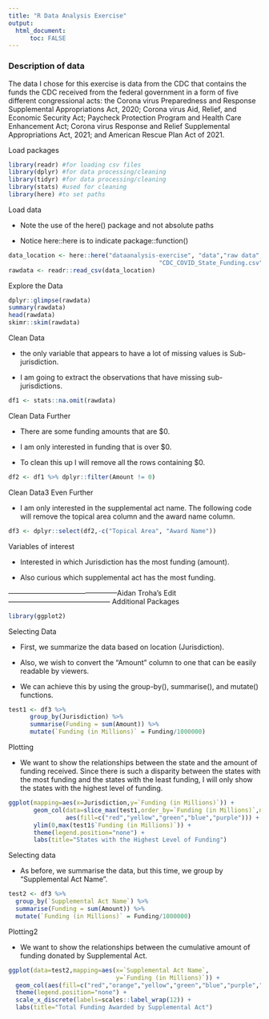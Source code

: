```yaml
---
title: "R Data Analysis Exercise"
output: 
  html_document:
      toc: FALSE
---
```


### Description of data

The data I chose for this exercise is data from the CDC that contains the funds the CDC received from the federal government in a form of five different congressional acts: the Corona virus Preparedness and Response Supplemental Appropriations Act, 2020; Corona virus Aid, Relief, and Economic Security Act; Paycheck Protection Program and Health Care Enhancement Act; Corona virus Response and Relief Supplemental Appropriations Act, 2021; and American Rescue Plan Act of 2021.

Load packages

```r
library(readr) #for loading csv files
library(dplyr) #for data processing/cleaning
library(tidyr) #for data processing/cleaning
library(stats) #used for cleaning 
library(here) #to set paths
```

Load data

-   Note the use of the here() package and not absolute paths

-   Notice here::here is to indicate package::function()

```r
data_location <- here::here("dataanalysis-exercise", "data","raw data",
                                          "CDC_COVID_State_Funding.csv")
rawdata <- readr::read_csv(data_location)
```

Explore the Data

```r
dplyr::glimpse(rawdata)
summary(rawdata)
head(rawdata)
skimr::skim(rawdata)
```

Clean Data

-    the only variable that appears to have a lot of missing values is Sub-jurisdiction.

-   I am going to extract the observations that have missing sub-jurisdictions.

```r
df1 <- stats::na.omit(rawdata)
```

Clean Data Further

-    There are some funding amounts that are \$0.

-   I am only interested in funding that is over \$0.

-   To clean this up I will remove all the rows containing \$0.

```r
df2 <- df1 %>% dplyr::filter(Amount != 0)
```

Clean Data3 Even Further

-   I am only interested in the supplemental act name. The following code will remove the topical area column and the award name column.

```r
df3 <- dplyr::select(df2,-c("Topical Area", "Award Name"))
```

Variables of interest

-   Interested in which Jurisdiction has the most funding (amount).

-   Also curious which supplemental act has the most funding.

-----------------------------------------------Aidan Troha's Edit-------------------------------------------- Additional Packages

```r
library(ggplot2)
```

Selecting Data

-   First, we summarize the data based on location (Jurisdiction).

-   Also, we wish to convert the "Amount" column to one that can be easily readable by viewers.

-   We can achieve this by using the group-by(), summarise(), and mutate() functions.

```r
test1 <- df3 %>%
      group_by(Jurisdiction) %>%
      summarise(Funding = sum(Amount)) %>%
      mutate(`Funding (in Millions)` = Funding/1000000)
```

Plotting

-   We want to show the relationships between the state and the amount of funding received. Since there is such a disparity between the states with the most funding and the states with the least funding, I will only show the states with the highest level of funding.

```r
ggplot(mapping=aes(x=Jurisdiction,y=`Funding (in Millions)`)) +
       geom_col(data=slice_max(test1,order_by=`Funding (in Millions)`,n=5),
                aes(fill=c("red","yellow","green","blue","purple"))) +
       ylim(0,max(test1$`Funding (in Millions)`)) +
       theme(legend.position="none") +
       labs(title="States with the Highest Level of Funding")
```

Selecting data

-   As before, we summarise the data, but this time, we group by "Supplemental Act Name".

```r
test2 <- df3 %>%
  group_by(`Supplemental Act Name`) %>%
  summarise(Funding = sum(Amount)) %>%
  mutate(`Funding (in Millions)` = Funding/1000000)
```

Plotting2

-   We want to show the relationships between the cumulative amount of funding donated by Supplemental Act.

```r
ggplot(data=test2,mapping=aes(x=`Supplemental Act Name`,
                              y=`Funding (in Millions)`)) +
  geom_col(aes(fill=c("red","orange","yellow","green","blue","purple","black"))) +
  theme(legend.position="none") +
  scale_x_discrete(labels=scales::label_wrap(12)) +
  labs(title="Total Funding Awarded by Supplemental Act")
```
